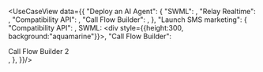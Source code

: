 

<UseCaseView data={{
  "Deploy an AI Agent": {
    "SWML": <Compat1/>,
    "Relay Realtime": <Compat2/>,
    "Compatibility API": <SWMLExt/>,
    "Call Flow Builder": <SWMLExt/>,
  },
  "Launch SMS marketing": {
    "Compatibility API": <Compat2/>,
    SWML: <div style={{height:300, background:"aquamarine"}}></div>,
    "Call Flow Builder": <div>Call Flow Builder 2</div>,
  },
}}/>